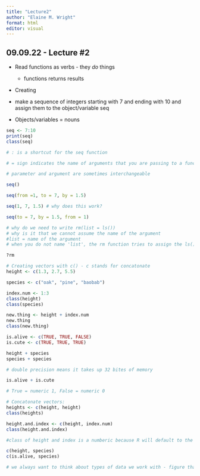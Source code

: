 ```yaml
---
title: "Lecture2"
author: "Elaine M. Wright"
format: html
editor: visual
---
```


## 09.09.22 - Lecture #2

-   Read functions as verbs - they *do* things

    -   functions returns results

-   Creating

-   make a sequence of integers starting with 7 and ending with 10 and assign them to the object/variable seq

-   Objects/variables = nouns

```r
seq <- 7:10 
print(seq)
class(seq)

# : is a shortcut for the seq function

# = sign indicates the name of arguments that you are passing to a function

# parameter and argument are sometimes interchangeable

seq()

seq(from =1, to = 7, by = 1.5)

seq(1, 7, 1.5) # why does this work?

seq(to = 7, by = 1.5, from = 1)
```

```r
# why do we need to write rm(list = ls())
# why is it that we cannot assume the name of the argument 
#list = name of the argument 
# when you do not name 'list', the rm function tries to assign the ls() to the '...' function 

?rm
```

```r
# Creating vectors with c() - c stands for concatonate
height <- c(1.3, 2.7, 5.5)

species <- c("oak", "pine", "baobab")

index.num <- 1:3
class(height)
class(species)

new.thing <- height + index.num
new.thing
class(new.thing)

is.alive <- c(TRUE, TRUE, FALSE)
is.cute <- c(TRUE, TRUE, TRUE)

height + species
species + species

# double precision means it takes up 32 bites of memory 

is.alive + is.cute

# True = numeric 1, False = numeric 0

# Concatonate vectors:
heights <- c(height, height)
class(heights)

height.and.index <- c(height, index.num)
class(height.and.index)

#class of height and index is a numberic because R will default to the type that gives you more information/more general data type

c(height, species)
c(is.alive, species)

# we always want to think about types of data we work with - figure that out via class function, also by the str()
```
